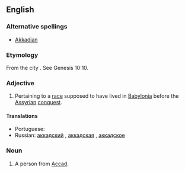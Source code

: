 ==English==

===Alternative spellings===
* [[Akkadian]]

===Etymology===
From the city {{term|Akkad}}. See Genesis 10:10.

===Adjective===
{{en-adj}}

# Pertaining to a [[race]] supposed to have lived in [[Babylonia]] before the [[Assyrian]] [[conquest]].

====Translations====
{{trans-top|pertaining to a race supposed to have lived in Babylonia before the Assyrian conquest}}
* Portuguese: {{t|pt|acadiano|m}}
* Russian: [[аккадский]] {{m}}, [[аккадская]] {{f}}, [[аккадское]] {{n}}
{{trans-mid}}
{{trans-bottom}}

===Noun===
{{en-noun}}

# A person from [[Accad]].